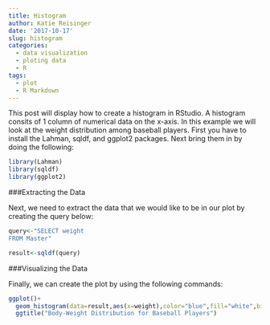 ```yaml
---
title: Histogram
author: Katie Reisinger
date: '2017-10-17'
slug: histogram
categories:
  - data visualization
  - ploting data
  - R
tags:
  - plot
  - R Markdown
---
```


This post will display how to create a histogram in RStudio. A histogram consits of 1 column of numerical data on the x-axis. In this example we will look at the weight distribution among baseball players. First you have to install the Lahman, sqldf, and ggplot2 packages. Next bring them in by doing the following:

```r
library(Lahman)
library(sqldf)
library(ggplot2)
```


###Extracting the Data

Next, we need to extract the data that we would like to be in our plot by creating the query below:

```r
query<-"SELECT weight
FROM Master"

result<-sqldf(query)
```

###Visualizing the Data

Finally, we can create the plot by using the following commands:

```r
ggplot()+
  geom_histogram(data=result,aes(x=weight),color="blue",fill="white",bins=50)+
  ggtitle("Body-Weight Distribution for Baseball Players")
```


